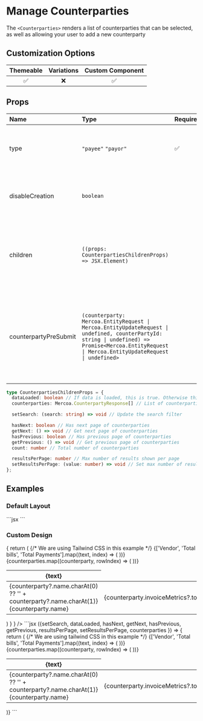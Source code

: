 
# Manage Counterparties

The `<Counterparties>` renders a list of counterparties that can be selected, as well as allowing your user to add a new counterparty

## Customization Options

| Themeable | Variations | Custom Component |
| :-------: | :--------: | :--------------: |
|    ✅     |     ❌     |        ✅        |

## Props

| Name            | Type                                                           | Required | Description                                                                                                      |
| :---------------| :--------------------------------------------------------------| :--------| :----------------------------------------------------------------------------------------------------------------|
| type            | `"payee"` `"payor"`                                            | ✅       | Use `Payee` to view as a payee (AP), and `Payor` to view as a payor (AR) |
| disableCreation | `boolean`                                                      |          | Disable the ability to create a counterparty from the search.                                                 |
| children        | `((props: CounterpartiesChildrenProps) => JSX.Element)`        |          | Fully customize the UI with the help of these hooks and helper functions. See [example](#custom-design).         |
| counterpartyPreSubmit | `(counterparty: Mercoa.EntityRequest \| Mercoa.EntityUpdateRequest \| undefined, counterPartyId: string \| undefined) => Promise<Mercoa.EntityRequest \| Mercoa.EntityUpdateRequest \| undefined>` |          | Function to call before an entity is submitted to Mercoa. Useful for adding custom fields to the entity or preventing submission |

```typescript
type CounterpartiesChildrenProps = {
  dataLoaded: boolean // If data is loaded, this is true. Otherwise this is false.
  counterparties: Mercoa.CounterpartyResponse[] // List of counterparties. Will be an empty list if dataLoaded is false.

  setSearch: (search: string) => void // Update the search filter

  hasNext: boolean // Has next page of counterparties
  getNext: () => void // Get next page of counterparties
  hasPrevious: boolean // Has previous page of counterparties
  getPrevious: () => void // Get previous page of counterparties
  count: number // Total number of counterparties

  resultsPerPage: number // Max number of results shown per page
  setResultsPerPage: (value: number) => void // Set max number of results shown per page (1-100)
};
```

## Examples

### Default Layout

<ComponentContainer>
<Counterparties type="payee" />
  ```jsx
<Counterparties type="payee" />
  ```
</ComponentContainer>

### Custom Design

<ComponentContainer>
<Counterparties 
type="payee"
children={({
      setSearch,
      dataLoaded,
      hasNext,
      getNext,
      hasPrevious,
      getPrevious,
      resultsPerPage,
      setResultsPerPage,
      counterparties,
    }) => {
      return (
        <table className="mercoa-min-w-full mercoa-leading-normal">
          {/* We are using Tailwind CSS in this example */}
          <thead>
            <tr>
              {['Vendor', 'Total bills', 'Total Payments'].map((text, index) => (
                <th
                  key={index}
                  className="mercoa-px-5 mercoa-py-3 mercoa-border-b-2 mercoa-text-left mercoa-text-xs mercoa-font-semibold mercoa-text-gray-600 mercoa-uppercase tracking-wider"
                >
                  {text}
                </th>
              ))}
            </tr>
          </thead>
          <tbody>
            {counterparties.map((counterparty, rowIndex) => (
              <tr key={rowIndex} className="mercoa-cursor-pointer hover:mercoa-bg-gray-100 mercoa-bg-white">
                <td className="mercoa-px-5 mercoa-py-5 mercoa-border-b mercoa-border-gray-200 mercoa-text-sm">
                  <span className="mercoa-inline-flex mercoa-h-7 mercoa-w-7 mercoa-items-center mercoa-justify-center mercoa-rounded-full mercoa-bg-[#F6F3EE] mercoa-mr-2">
                    <span className="mercoa-text-xs mercoa-font-medium mercoa-leading-none mercoa-text-gray-800">
                      {counterparty?.name.charAt(0) ?? '' + counterparty?.name.charAt(1)}
                    </span>
                  </span>
                  {counterparty.name}
                </td>
                <td className="mercoa-px-5 mercoa-py-5 mercoa-border-b mercoa-border-gray-200 mercoa-text-sm">
                  {counterparty.invoiceMetrics?.totalCount}
                </td>
                <td className="mercoa-px-5 mercoa-py-5 mercoa-border-b mercoa-border-gray-200 mercoa-text-sm">
                  $ {counterparty.invoiceMetrics?.totalAmount}
                </td>
              </tr>
            ))}
          </tbody>
        </table>
      )
    }
    }
  />
  ```jsx
<Counterparties type="payee">
({setSearch, dataLoaded, hasNext, getNext, hasPrevious, getPrevious, resultsPerPage, setResultsPerPage, counterparties }) => {
  return (
    <table className="min-w-full leading-normal">
      {/* We are using tailwind CSS in this example */}
      <thead>
        <tr>
          {['Vendor', 'Total bills', 'Total Payments'].map((text, index) => (
            <th
              key={index}
              className="px-5 py-3 border-b-2 text-left text-xs font-semibold text-gray-600 uppercase tracking-wider"
            >
              {text}
            </th>
          ))}
        </tr>
      </thead>
      <tbody>
        {counterparties.map((counterparty, rowIndex) => (
          <tr key={rowIndex} className="cursor-pointer hover:bg-gray-100 bg-white">
            <td className="px-5 py-5 border-b border-gray-200 text-sm">
              <span className="inline-flex h-7 w-7 items-center justify-center rounded-full bg-[#F6F3EE] mr-2">
                <span className="text-xs font-medium leading-none text-gray-800">
                  {counterparty?.name.charAt(0) ?? '' + counterparty?.name.charAt(1)}
                </span>
              </span>
              {counterparty.name}
            </td>
            <td className="px-5 py-5 border-b border-gray-200 text-sm">
              {counterparty.invoiceMetrics?.totalCount}
            </td>
            <td className="px-5 py-5 border-b border-gray-200 text-sm">
              $ {counterparty.invoiceMetrics?.totalAmount}
            </td>
          </tr>
        ))}
      </tbody>
    </table>
  )}
  </PayablesTable>
  ```
  </ComponentContainer>
